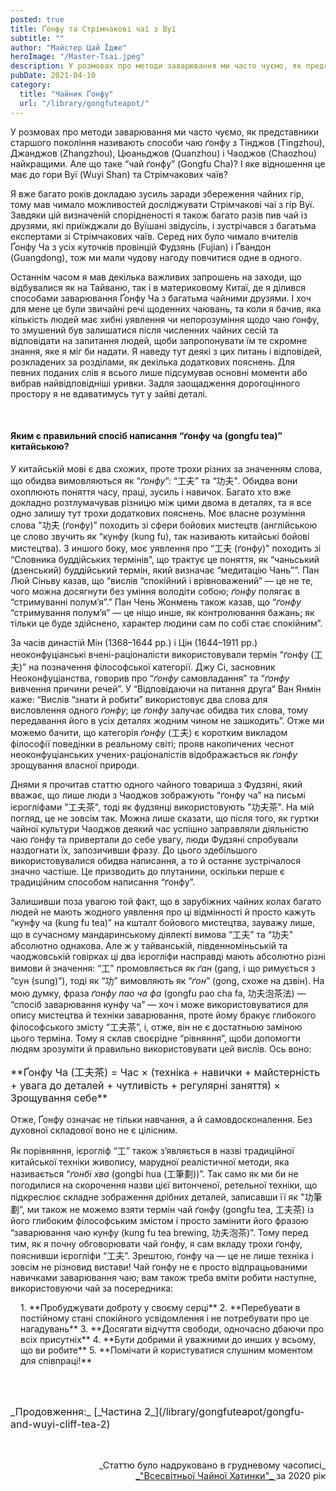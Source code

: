 ```yaml
---
posted: true
title: Ґонфу та Стрімчакові чаї з Вуї
subtitle: ""
author: "Майстер Цай Їдже"
heroImage: "/Master-Tsai.jpeg"
description: У розмовах про методи заварювання ми часто чуємо, як представники старшого покоління називають способи чаю ґонфу з Тінджов, Джанджов, Цюаньджов і Чаоджов найкращими...
pubDate: 2021-04-10
category: 
  title: "Чайник Ґонфу"
  url: "/library/gongfuteapot/"
---
```



У розмовах про методи заварювання ми часто чуємо, як представники старшого покоління називають способи чаю ґонфу з Тінджов (Tingzhou), Джанджов (Zhangzhou), Цюаньджов (Quanzhou) і Чаоджов (Chaozhou) найкращими. Але що таке “чай ґонфу” (Gongfu Cha)? І яке відношення це має до гори Вуї (Wuyi Shan) та Стрімчакових чаїв?

Я вже багато років докладаю зусиль заради збереження чайних гір, тому мав чимало можливостей досліджувати Стрімчакові чаї з гір Вуї. Завдяки цій визначеній спорідненості я також багато разів пив чай із друзями, які приїжджали до Вуїшані звідусіль, і зустрічався з багатьма експертами зі Стрімчакових чаїв. Серед них було чимало вчителів Ґонфу Ча з усіх куточків провінцій Фудзянь (Fujian) і Ґвандон (Guangdong), тож ми мали чудову нагоду повчитися одне в одного.

Останнім часом я мав декілька важливих запрошень на заходи, що відбувалися як на Тайваню, так і в материковому Китаї, де я ділився способами заварювання Ґонфу Ча з багатьма чайними друзями. І хоч для мене це були звичайні речі щоденних чаювань, та коли я бачив, яка кількість людей має хибні уявлення чи непорозуміння щодо чаю ґонфу, то змушений був залишатися після численних чайних сесій та відповідати на запитання людей, щоби запропонувати їм те скромне знання, яке я міг би надати. Я наведу тут деякі з цих питань і відповідей, розкладених за розділами, як декілька додаткових пояснень. Для певних поданих слів я всього лише підсумував основні моменти або вибрав найвідповідніші уривки. Задля заощадження дорогоцінного простору я не вдаватимусь тут у зайві деталі.

<p>&nbsp;</p>

#### Яким є правильний спосіб написання “ґонфу ча (gongfu tea)” китайською?

У китайській мові є два схожих, проте трохи різних за значенням слова, що обидва вимовляються як “_ґонфу_”: “工夫” та “功夫". Обидва вони охоплюють поняття часу, праці, зусиль і навичок. Багато хто вже докладно розтлумачував різницю між цими двома в деталях, та я все одно залишу тут трохи додаткових пояснень. Моє власне розуміння слова "功夫 (ґонфу)” походить зі сфери бойових мистецтв (англійською це слово звучить як “кунфу (kung fu), так називають китайські бойові мистецтва). З иншого боку, моє уявлення про “工夫 (ґонфу)" походить зі “Словника буддійських термінів”, що трактує це поняття, як “чаньський (дзенський) буддійський термін, який визначає “медитацію Чань””. Пан Люй Сіньву казав, що “вислів “спокійний і врівноважений” — це не те, чого можна досягнути без уміння володіти собою; _ґонфу_ полягає в “стримуванні полум’я”.” Пан Чень Жонмень також казав, що “_ґонфу_ “стримування полум’я” — це ніщо инше, як контролювання бажань; як тільки це буде здійснено, характер людини сам по собі стає спокійним”.

За часів династій Мін (1368–1644 рр.) і Цін (1644–1911 рр.) неоконфуціанські вчені-раціоналісти використовували термін “ґонфу (工夫)” на позначення філософської категорії. Джу Сі, засновник Неоконфуціанства, говорив про “_ґонфу_ самовладання” та “_ґонфу_ вивчення причини речей”. У “Відповідаючи на питання друга“ Ван Янмін каже: “Вислів “знати й робити” використовує два слова для висловлення одного _ґонфу_; це _ґонфу_ залучає обидва тих слова, тому передавання його в усіх деталях жодним чином не зашкодить”. Отже ми можемо бачити, що категорія _ґонфу_ (工夫) є коротким викладом філософії поведінки в реальному світі; прояв накопичених чеснот неоконфуціанських учених-раціоналістів відображається як _ґонфу_ зрощування власної природи.

Днями я прочитав статтю одного чайного товариша з Фудзяні, який вважає, що лише люди з Чаоджов зображують “ґонфу ча” на письмі ієрогліфами "工夫茶", тоді як фудзянці використовують "功夫茶". На мій погляд, це не зовсім так. Можна лише сказати, що після того, як гуртки чайної культури Чаоджов деякий час успішно заправляли діяльністю чаю ґонфу та привертали до себе увагу, люди Фудзяні спробували наздогнати їх, запозичивши фразу. До цього здебільшого використовувалися обидва написання, а то й останнє зустрічалося значно частіше. Це призводить до плутанини, оскільки перше є традиційним способом написання “ґонфу”.

Залишивши поза увагою той факт, що в зарубіжних чайних колах багато людей не мають жодного уявлення про ці відмінності й просто кажуть “кунфу ча (kung fu tea)” на кшталт бойового мистецтва, зауважу лише, що в сучасному мандаринському діялекті вимова “工夫” та “功夫" абсолютно однакова. Але ж у тайванській, південноміньській та чаоджовській говірках ці два ієрогліфи насправді мають абсолютно різні вимови й значення: “工” промовляється як _ґан_ (gang, і що римується з “сун (sung)”), тоді як “功” вимовляють як “_ґон_” (gong, схоже на дзвін). На мою думку, фраза _ґонфу пао ча фа_ (gongfu pao cha fa, 功夫泡茶法) — “спосіб заварювання кунфу ча” — хоч і може використовуватися для опису мистецтва й техніки заварювання, проте йому бракує глибокого філософського змісту “工夫茶”, і, отже, він не є достатньою заміною цього терміна. Тому я склав своєрідне “рівняння”, щоби допомогти людям зрозуміти й правильно використовувати цей вислів. Ось воно:

<p style="font-size: 1rem;">**Ґонфу Ча (工夫茶) = Час × (техніка + навички + майстерність + увага до деталей + чутливість + регулярні заняття) × Зрощування себе**</p>

Отже, Ґонфу означає не тільки навчання, а й самовдосконалення. Без духовної складової воно не є цілісним.

Як порівняння, ієрогліф “工” також з’являється в назві традиційної китайської техніки живопису, марудної реалістичної методи, яка називається “_ґонбі хва_ (gongbi hua (工筆劃))”. Так само як ми би не погодилися на скорочення назви цієї витонченої, ретельної техніки, що підкреслює складне зображення дрібних деталей, записавши її як "功筆劃”, ми також не можемо взяти термін чай ґонфу (gongfu tea, 工夫茶) із його глибоким філософським змістом і просто замінити його фразою “заварювання чаю кунфу (kung fu tea brewing, 功夫泡茶)”. Тому перед тим, як я почну обговорювати чай ґонфу, я сам вкладу трохи ґонфу, пояснивши ієрогліфи “工夫”. Зрештою, ґонфу ча — це не лише техніка і зовсім не різновид вистави! Чай ґонфу не є просто відпрацьованими навичками заварювання чаю; вам також треба вміти робити наступне, використовуючи чай за посередника:

<section style="padding-left: 1rem;">
    1. **Пробуджувати доброту у своєму серці**
    2. **Перебувати в постійному стані спокійного усвідомлення і не потребувати про це нагадувань**
    3. **Досягати відчуття свободи, одночасно дбаючи про всіх присутніх**
    4. **Бути добрими й уважними до инших у всьому, що ви робите**
    5. **Помічати й користуватися слушним моментом для співпраці!**
</section>

<p>&nbsp;</p>

<p style="font-size: 1rem; margin-top: 2rem;">_Продовження:_ [_Частина 2_](/library/gongfuteapot/gongfu-and-wuyi-cliff-tea-2)</p>

<p>&nbsp;</p>

<p align="right" style="font-size: 0.9rem;">_Статтю було надруковано в грудневому часописі_<br /><a title="globalteahut.org" href="http://www.globalteahut.org/" target="blank" rel="noopener"> _"Всесвітньої Чайної Хатинки"_ </a>за 2020 рік</p>